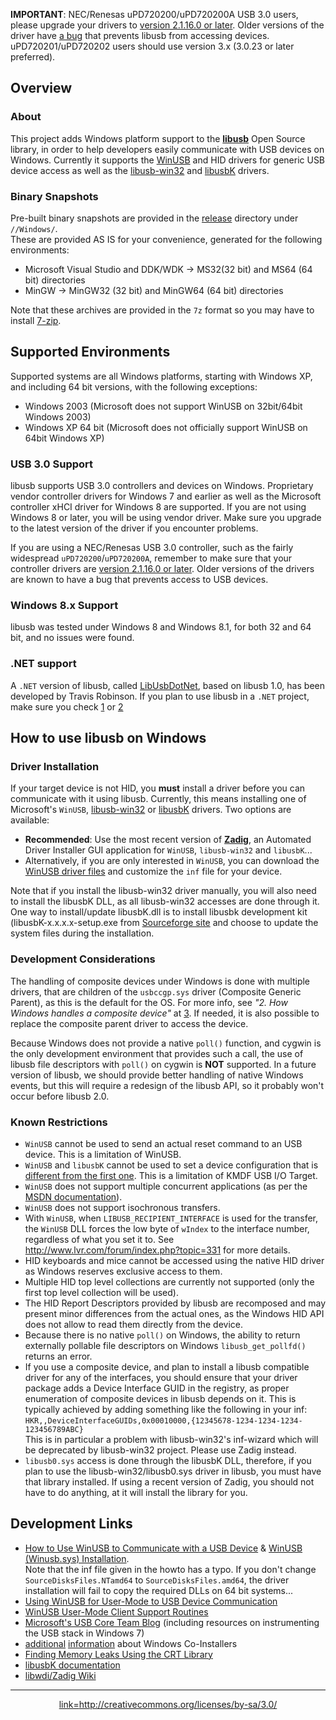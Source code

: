 '''IMPORTANT''': NEC/Renesas uPD720200/uPD720200A USB 3.0 users, please upgrade your drivers to [http://www.station-drivers.com/index.php/downloads/Drivers/Renesas-Nec/USB-3.0/ version 2.1.16.0 or later]. Older versions of the driver have [http://marc.info/?l=libusb-devel&m=130934450111495&w=2 a bug] that prevents libusb from accessing devices. uPD720201/uPD720202 users should use version 3.x (3.0.23 or later preferred).

== Overview ==
=== About ===

This project adds Windows platform support to the '''[[Home|libusb]]''' Open Source library, in order to help developers easily communicate with USB devices on Windows.
Currently it supports the [http://msdn.microsoft.com/en-us/library/windows/hardware/ff540207.aspx WinUSB] and HID drivers for generic USB device access as well as the [https://sourceforge.net/apps/trac/libusb-win32/wiki libusb-win32] and [https://sourceforge.net/projects/libusbk/ libusbK] drivers.

=== Binary Snapshots ===

Pre-built binary snapshots are provided in the [http://sourceforge.net/projects/libusb/files/releases/ release] directory under <code>/<current-version>/Windows/</code>.<br />
These are provided AS IS for your convenience, generated for the following environments:

* Microsoft Visual Studio and DDK/WDK &rarr; MS32(32 bit) and MS64 (64 bit) directories
* MinGW -> MinGW32 (32 bit) and MinGW64 (64 bit) directories 

Note that these archives are provided in the <code>7z</code> format so you may have to install ​[http://www.7-zip.org/ 7-zip].

== Supported Environments ==

Supported systems are all Windows platforms, starting with Windows XP, and including 64 bit versions, with the following exceptions:
* Windows 2003 (Microsoft does not support WinUSB on 32bit/64bit Windows 2003)
* Windows XP 64 bit (Microsoft does not officially support WinUSB on 64bit Windows XP)

=== USB 3.0 Support ===

libusb supports USB 3.0 controllers and devices on Windows. Proprietary vendor controller drivers for Windows 7 and earlier as well as the Microsoft controller xHCI driver for Windows 8 are supported. If you are not using Windows 8 or later, you will be using vendor driver. Make sure you upgrade to the latest version of the driver if you encounter problems. 

If you are using a NEC/Renesas USB 3.0 controller, such as the fairly widespread <code>uPD720200</code>/<code>uPD720200A</code>, remember to make sure that your controller drivers are [http://www.station-drivers.com/index.php/10-drivers/42-renesas-nec version 2.1.16.0 or later]. Older versions of the drivers are known to have a bug that prevents access to USB devices.

=== Windows 8.x Support ===

libusb was tested under Windows 8 and Windows 8.1, for both 32 and 64 bit, and no issues were found.

=== .NET support ===

A <code>.NET</code> version of libusb, called [http://libusbdotnet.sourceforge.net/V2/Index.html LibUsbDotNet], based on libusb 1.0, has been developed by Travis Robinson. If you plan to use libusb in a <code>.NET</code> project, make sure you check [http://libusbdotnet.sourceforge.net] or [http://sourceforge.net/projects/libusbdotnet/]

== How to use libusb on Windows ==

=== Driver Installation ===

If your target device is not HID, you '''must''' install a driver before you can communicate with it using libusb. Currently, this means installing one of Microsoft's <code>WinUSB</code>, [http://sourceforge.net/apps/trac/libusb-win32/wiki libusb-win32] or [http://code.google.com/p/usb-travis/ libusbK] drivers. Two options are available:
* '''Recommended''': Use the most recent version of '''[http://zadig.akeo.ie Zadig]''', an Automated Driver Installer GUI application for <code>WinUSB</code>, <code>libusb-win32</code> and <code>libusbK</code>...
* Alternatively, if you are only interested in <code>WinUSB</code>, you can download the [http://libusb-winusb-wip.googlecode.com/files/winusb%20driver.zip WinUSB driver files] and customize the <code>inf</code> file for your device.

Note that if you install the libusb-win32 driver manually, you will also need to install the libusbK DLL, as all libusb-win32 accesses are done through it. One way to install/update libusbK.dll is to install libusbk development kit (libusbK-x.x.x.x-setup.exe from [http://sourceforge.net/projects/libusbk/ Sourceforge site] and choose to update the system files during the installation. 

=== Development Considerations ===

The handling of composite devices under Windows is done with multiple drivers, that are children of the <code>usbccgp.sys</code> driver (Composite Generic Parent), as this is the default for the OS. For more info, see ''"2. How Windows handles a composite device"'' at [http://forum.silabs.com/ubbthreads.php?ubb=showflat&Number=39797]. If needed, it is also possible to replace the composite parent driver to access the device.

Because Windows does not provide a native <code>poll()</code> function, and cygwin is the only development environment that provides such a call, the use of libusb file descriptors with <code>poll()</code> on cygwin is '''NOT''' supported. In a future version of libusb, we should provide better handling of native Windows events, but this will require a redesign of the libusb API, so it probably won't occur before libusb 2.0.

=== Known Restrictions ===

* <code>WinUSB</code> cannot be used to send an actual reset command to an USB device. This is a limitation of WinUSB. 
* <code>WinUSB</code> and <code>libusbK</code> cannot be used to set a device configuration that is [http://msdn.microsoft.com/en-us/library/windows/hardware/ff537060.aspx different from the first one]. This is a limitation of KMDF USB I/O Target. 
* <code>WinUSB</code> does not support multiple concurrent applications (as per the [http://msdn.microsoft.com/en-us/library/windows/hardware/ff540215.aspx MSDN documentation]).
* <code>WinUSB</code> does not support isochronous transfers.
* With <code>WinUSB</code>, when <code>LIBUSB_RECIPIENT_INTERFACE</code> is used for the transfer, the <code>WinUSB</code> DLL forces the low byte of <code>wIndex</code> to the interface number, regardless of what you set it to. See http://www.lvr.com/forum/index.php?topic=331 for more details.
* HID keyboards and mice cannot be accessed using the native HID driver as Windows reserves exclusive access to them.
* Multiple HID top level collections are currently not supported (only the first top level collection will be used).
* The HID Report Descriptors provided by libusb are recomposed and may present minor differences from the actual ones, as the Windows HID API does not allow to read them directly from the device.
* Because there is no native <code>poll()</code> on Windows, the ability to return externally pollable file descriptors on Windows <code>libusb_get_pollfd()</code> returns an error.
* If you use a composite device, and plan to install a libusb compatible driver for any of the interfaces, you should ensure that your driver package adds a Device Interface GUID in the registry, as proper enumeration of composite devices in libusb depends on it. This is typically achieved by adding something like the following in your inf:<br/><code>HKR,,DeviceInterfaceGUIDs,0x00010000,{12345678-1234-1234-1234-123456789ABC}</code><br> This is in particular a problem with libusb-win32's inf-wizard which will be deprecated by libusb-win32 project. Please use Zadig instead.
* <code>libusb0.sys</code> access is done through the libusbK DLL, therefore, if you plan to use the libusb-win32/libusb0.sys driver in libusb, you must have that library installed. If using a recent version of Zadig, you should not have to do anything, at it will install the library for you.

== Development Links ==

* [http://msdn.microsoft.com/en-us/library/windows/hardware/ff540174.aspx How to Use WinUSB to Communicate with a USB Device] & [http://msdn.microsoft.com/en-us/library/windows/hardware/ff540283.aspx WinUSB (Winusb.sys) Installation].<br/>Note that the inf file given in the howto has a typo. If you don't change <code>SourceDisksFiles.NTamd64</code> to <code>SourceDisksFiles.amd64</code>, the driver installation will fail to copy the required DLLs on 64 bit systems...
* [http://209.85.229.132/search?q=cache:3tk2Nqp0wfoJ:www.osronline.com/article.cfm%3Farticle%3D532+selecting+configuration+descriptor+winusb Using WinUSB for User-Mode to USB Device Communication]
* [http://msdn.microsoft.com/en-us/library/ff540046.aspx#winusb WinUSB User-Mode Client Support Routines]
* [http://blogs.msdn.com/usbcoreblog/ Microsoft's USB Core Team Blog] (including resources on instrumenting the USB stack in Windows 7)
* [http://blogs.msdn.com/iliast/archive/2008/03/10/why-do-we-need-wdf-coinstallers.aspx additional] [http://blogs.msdn.com/iliast/archive/2009/08/13/wdf-logo-requirements-regarding-coinstallers.aspx information] about Windows Co-Installers
* [http://msdn.microsoft.com/en-us/library/x98tx3cf.aspx Finding Memory Leaks Using the CRT Library]
* [http://libusbk.sourceforge.net/UsbK3/index.html libusbK documentation]
* [https://github.com/pbatard/libwdi/wiki libwdi/Zadig Wiki]
----
<center>[[CC_BY-SA.png|link=http://creativecommons.org/licenses/by-sa/3.0/]]</center>